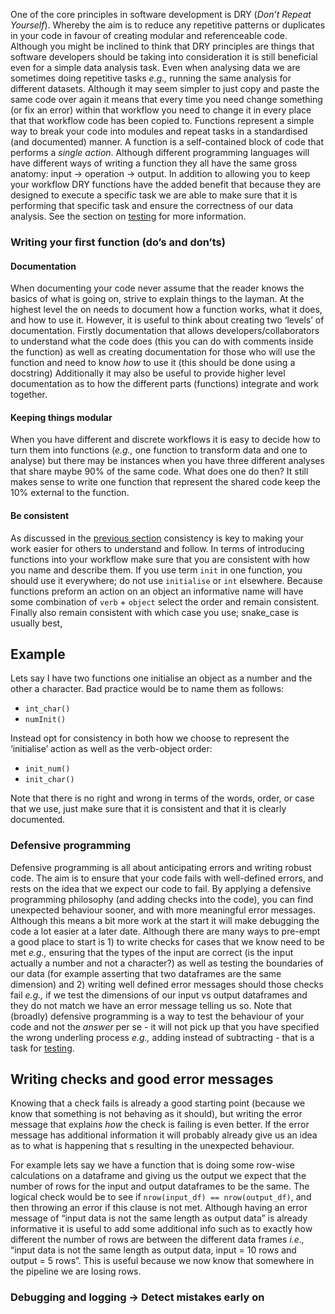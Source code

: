 One of the core principles in software development is DRY (*Don't Repeat Yourself*). Whereby the aim is to reduce any repetitive patterns or duplicates in your code in favour of creating modular and referenceable code. Although you might be inclined to think that DRY principles are things that software developers should be taking into consideration it is still beneficial even for a simple data analysis task. Even when analysing data we are sometimes doing repetitive tasks *e.g.,* running the same analysis for different datasets. Although it may seem simpler to just copy and paste the same code over again it means that every time you need change something (or fix an error) within that workflow you need to change it in every place that that workflow code has been copied to. Functions represent a simple way to break your code into modules and repeat tasks in a standardised (and documented) manner. A function is a self-contained block of code that performs a *single action*. Although different programming languages will have different ways of writing a function they all have the same gross anatomy: input -> operation -> output. In addition to allowing you to keep your workflow DRY functions have the added benefit that because they are designed to execute a specific task we are able to make sure that it is performing that specific task and ensure the correctness of our data analysis. See the section on [testing](sections/03_testing_code.qmd) for more information.

### Writing your first function (do's and don'ts)

#### Documentation

When documenting your code never assume that the reader knows the basics of what is going on, strive to explain things to the layman. At the highest level the on needs to document how a function works, what it does, and how to use it. However, it is useful to think about creating two 'levels' of documentation. Firstly documentation that allows developers/collaborators to understand what the code does (this you can do with comments inside the function) as well as creating documentation for those who will use the function and need to know *how* to use it (this should be done using a docstring) Additionally it may also be useful to provide higher level documentation as to how the different parts (functions) integrate and work together. 

#### Keeping things modular

When you have different and discrete workflows it is easy to decide how to turn them into functions (*e.g.,* one function to transform data and one to analyse) but there may be instances when you have three different analyses that share maybe 90% of the same code. What does one do then? It still makes sense to write one function that represent the shared code keep the 10% external to the function. 

#### Be consistent

As discussed in the [previous section](sections/01_structured_workflow.qmd) consistency is key to making your work easier for others to understand and follow. In terms of introducing functions into your workflow make sure that you are consistent with how you name and describe them. If you use term `init` in one function, you should use it everywhere; do not use `initialise` or `int` elsewhere. Because functions preform an action on an object an informative name will have some combination of `verb` + `object` select the order and remain consistent. Finally also remain consistent with which case you use; snake_case is usually best,

::: {.callout-tip collapse="true"}
## Example

Lets say I have two functions one initialise an object as a number and the other a character. Bad practice would be to name them as follows:

-   `int_char()`
-   `numInit()`

Instead opt for consistency in both how we choose to represent the 'initialise' action as well as the verb-object order:

-   `init_num()`
-   `init_char()`

Note that there is no right and wrong in terms of the words, order, or case that we use, just make sure that it is consistent and that it is clearly documented.

:::

### Defensive programming

Defensive programming is all about anticipating errors and writing robust code. The aim is to ensure that your code fails with well-defined errors, and rests on the idea that we expect our code to fail. By applying a defensive programming philosophy (and adding checks into the code), you can find unexpected behaviour sooner, and with more meaningful error messages. Although this means a bit more work at the start it will make debugging the code a lot easier at a later date. Although there are many ways to pre-empt a good place to start is 1) to write checks for cases that we know need to be met *e.g.,* ensuring that the types of the input are correct (is the input actually a number and not a character?) as well as testing the boundaries of our data (for example asserting that two dataframes are the same dimension) and 2) writing well defined error messages should those checks fail *e.g.,* if we test the dimensions of our input vs output dataframes and they do not match we have an error message telling us so. Note that (broadly) defensive programming is a way to test the behaviour of your code and not the *answer* per se - it will not pick up that you have specified the wrong underling process *e.g.,* adding instead of subtracting - that is a task for [testing](sections/03_testing_code.qmd).

::: {.callout-tip collapse="true"}
## Writing checks and good error messages

Knowing that a check fails is already a good starting point (because we know that something is not behaving as it should), but writing the error message that explains *how* the check is failing is even better. If the error message has additional information it will probably already give us an idea as to what is happening that s resulting in the unexpected behaviour. 

For example lets say we have a function that is doing some row-wise calculations on a dataframe and giving us the output we expect that the number of rows for the input and output dataframes to be the same. The logical check would be to see if `nrow(input_df) == nrow(output_df)`, and then throwing an error if this clause is not met. Although having an error message of "input data is not the same length as output data" is already informative it is useful to add some additional info such as to exactly how different the number of rows are between the different data frames *i.e.,* "input data is not the same length as output data, input = 10 rows and output = 5 rows". This is useful because we now know that somewhere in the pipeline we are losing rows.

:::

### Debugging and logging -> Detect mistakes early on

